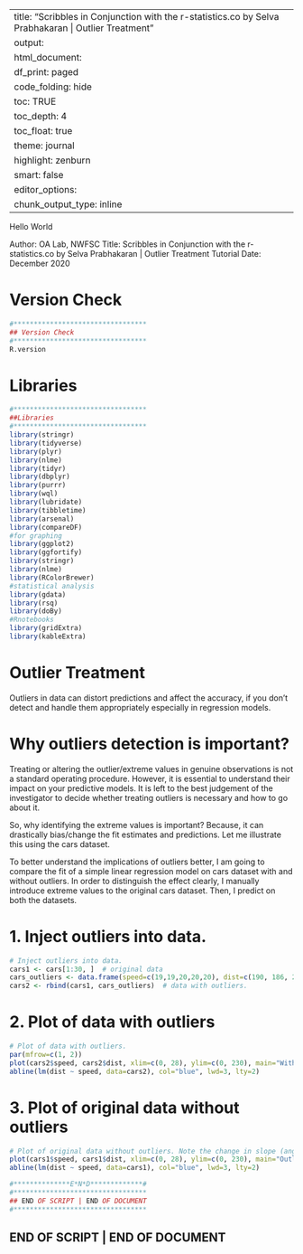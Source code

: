 
---
title: "Scribbles in Conjunction with the r-statistics.co by Selva Prabhakaran | Outlier Treatment"
output:
 html_document:
    df_print: paged
    code_folding: hide
    toc: TRUE
    toc_depth: 4
    toc_float: true
    theme: journal
    highlight: zenburn
    smart: false
editor_options: 
  chunk_output_type: inline
---

Hello World

Author: OA Lab, NWFSC
Title: Scribbles in Conjunction with the r-statistics.co by Selva Prabhakaran | Outlier Treatment Tutorial
Date: December 2020


# Version Check
```r
#*********************************
## Version Check
#********************************* 
R.version

```


# Libraries
```r
#*********************************
##Libraries
#********************************* 
library(stringr)
library(tidyverse)
library(plyr)
library(nlme)
library(tidyr)
library(dbplyr)
library(purrr)
library(wql)
library(lubridate)
library(tibbletime)
library(arsenal)
library(compareDF)
#for graphing
library(ggplot2)
library(ggfortify)
library(stringr)
library(nlme)
library(RColorBrewer)
#statistical analysis
library(gdata)
library(rsq)
library(doBy)
#Rnotebooks 
library(gridExtra)
library(kableExtra)

```



# Outlier Treatment
Outliers in data can distort predictions and affect the accuracy, 
if you don’t detect and handle them appropriately especially in regression models.

# Why outliers detection is important?
Treating or altering the outlier/extreme values in genuine observations 
is not a standard operating procedure. However, it is essential to 
understand their impact on your predictive models. It is left to the 
best judgement of the investigator to decide whether treating outliers 
is necessary and how to go about it.

So, why identifying the extreme values is important? Because, it can 
drastically bias/change the fit estimates and predictions. Let me 
illustrate this using the cars dataset.

To better understand the implications of outliers better, I am going to 
compare the fit of a simple linear regression model on cars dataset with 
and without outliers. In order to distinguish the effect clearly, 
I manually introduce extreme values to the original cars dataset. Then, 
I predict on both the datasets.

# 1. Inject outliers into data.
```r
# Inject outliers into data.
cars1 <- cars[1:30, ]  # original data
cars_outliers <- data.frame(speed=c(19,19,20,20,20), dist=c(190, 186, 210, 220, 218))  # introduce outliers.
cars2 <- rbind(cars1, cars_outliers)  # data with outliers.
```



# 2. Plot of data with outliers
```r
# Plot of data with outliers.
par(mfrow=c(1, 2))
plot(cars2$speed, cars2$dist, xlim=c(0, 28), ylim=c(0, 230), main="With Outliers", xlab="speed", ylab="dist", pch="*", col="red", cex=2)
abline(lm(dist ~ speed, data=cars2), col="blue", lwd=3, lty=2)
```



# 3. Plot of original data without outliers
```r
# Plot of original data without outliers. Note the change in slope (angle) of best fit line.
plot(cars1$speed, cars1$dist, xlim=c(0, 28), ylim=c(0, 230), main="Outliers removed \n A much better fit!", xlab="speed", ylab="dist", pch="*", col="red", cex=2)
abline(lm(dist ~ speed, data=cars1), col="blue", lwd=3, lty=2)
```
























```r
#**************E*N*D*************# 
#*********************************
## END OF SCRIPT | END OF DOCUMENT 
#*********************************
```


## END OF SCRIPT | END OF DOCUMENT



